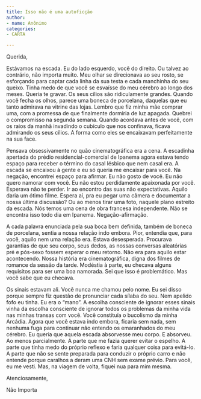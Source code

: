 ```yaml
---
title: Isso não é uma autoficção
author:
- name: Anônimo
categories:
- CARTA

---
```


Querida,

Estávamos na escada. Eu do lado esquerdo, você do direito. Ou talvez ao contrário, não importa muito. Meu olhar se direcionava ao seu rosto, se esforçando para captar cada linha da sua testa e cada manchinha do seu queixo. Tinha medo de que você se esvaísse do meu cérebro ao longo dos meses. Queria te gravar. Os seus cílios são ridiculamente grandes. Quando você fecha os olhos, parece uma boneca de porcelana, daquelas que eu tanto admirava na vitrine das lojas. Lembro que fiz minha mãe comprar uma, com a promessa de que finalmente dormiria de luz apagada. Quebrei o compromisso na segunda semana. Quando acordava antes de você, com os raios da manhã invadindo o cubículo que nos confinava, ficava admirando os seus cílios. A forma como eles se encaixavam perfeitamente na sua face.

Pensava obsessivamente no quão cinematográfica era a cena. A escadinha apertada do prédio residencial-comercial de Ipanema agora estava tendo espaço para receber o término do casal lésbico que nem casal era. A escada se encaixou à gente e eu só queria me encaixar para você. Na negação, encontrei espaço para afirmar. Eu não gosto de você. Eu não quero namorar com você. Eu não estou perdidamente apaixonada por você. Esperava não te perder. Ir ao encontro das suas não expectativas. Aquilo daria um ótimo filme. Espera aí, pra eu pegar uma câmera e documentar a nossa última discussão? Ou ao menos tirar uma foto, naquele plano estreito da escada. Nós temos uma cena de obra francesa independente. Não se encontra isso todo dia em Ipanema. Negação-afirmação.

A cada palavra enunciada pela sua boca bem definida, também de boneca de porcelana, sentia a nossa relação indo embora. Pior, entendia que, para você, aquilo nem uma relação era. Estava desesperada. Procurava garantias de que seu corpo, seus dedos, as nossas conversas aleatórias pré e pós-sexo fossem esperar o meu retorno. Não era para aquilo estar acontecendo. Nossa história era cinematográfica, digna dos filmes de romance da sessão da tarde. Modéstia à parte, eu checava alguns requisitos para ser uma boa namorada. Sei que isso é problemático. Mas você sabe que eu checava.

Os sinais estavam ali. Você nunca me chamou pelo nome. Eu sei disso porque sempre fiz questão de pronunciar cada sílaba do seu. Nem apelido fofo eu tinha. Eu era o “mano”. A escolha consciente de ignorar esses sinais vinha da escolha consciente de ignorar todos os problemas da minha vida nas minhas transas com você. Você constituía o bucolismo da minha Arcádia. Agora que você estava indo embora, ficaria sem nada, sem nenhuma fuga para continuar não entendo os emaranhados do meu cérebro. Eu queria que aquela escada absorvesse meu corpo. E absorveu. Ao menos parcialmente. A parte que me fazia querer evitar o espelho. A parte que tinha medo do próprio reflexo e faria qualquer coisa para evitá-lo. A parte que não se sente preparada para conduzir o próprio carro e não entende porque caralhos a deram uma CNH sem exame prévio. Para você, eu me vesti. Mas, na viagem de volta, fiquei nua para mim mesma.

Atenciosamente,

Não Importa


